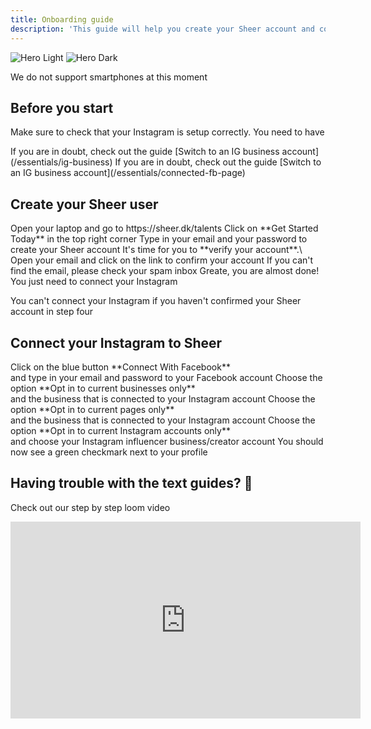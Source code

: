```yaml
---
title: Onboarding guide
description: 'This guide will help you create your Sheer account and connect your Instagram'
---
```


<img
  className="block dark:hidden"
  src="/images/mediakit.svg"
  alt="Hero Light"
/>
<img
  className="hidden dark:block"
  src="/images/mediakit.svg"
  alt="Hero Dark"
/>

<Note>We do not support smartphones at this moment</Note>

## Before you start
Make sure to check that your Instagram is setup correctly. You need to have

<AccordionGroup>
  <Accordion title="An Instagram business or creator account">
    If you are in doubt, check out the guide [Switch to an IG business account](/essentials/ig-business)
  </Accordion>

  <Accordion title="An Instagram account connected to a Facebook page">
    If you are in doubt, check out the guide [Switch to an IG business account](/essentials/connected-fb-page)
  </Accordion>
</AccordionGroup>

## Create your Sheer user

<Steps>
  <Step title="Step One 💻">
    Open your laptop and go to https://sheer.dk/talents 
  </Step>
  <Step title="Step Two 🏁">
    Click on **Get Started Today** in the top right corner
  </Step>
  <Step title="Step Three 🔒">
    Type in your email and your password to create your Sheer account
  </Step>
  <Step title="Step Four 📧">
    It's time for you to **verify your account**.\
    Open your email and click on the link to confirm your account 
    <Info>If you can't find the email, please check your spam inbox</Info>
  </Step>
  <Step title="Step Five 🔜">
    Greate, you are almost done! You just need to connect your Instagram
  </Step>
</Steps>

<Warning>You can't connect your Instagram if you haven't confirmed your Sheer account in step four</Warning>

## Connect your Instagram to Sheer

<Steps>
  <Step title="Step One">
    Click on the blue button **Connect With Facebook** <br />
    and type in your email and password to your Facebook account
  </Step>
  <Step title="Step Two">
    Choose the option **Opt in to current businesses only** <br />
    and the business that is connected to your Instagram account
  </Step>
  <Step title="Step Three">
    Choose the option **Opt in to current pages only** <br />
    and the business that is connected to your Instagram account
  </Step>
  <Step title="Step Four">
    Choose the option **Opt in to current Instagram accounts only** <br />
    and choose your Instagram influencer business/creator account
  </Step>
  <Step title="Congratulation, you are now a part of Sheer! 🎉🎉🎉">
    You should now see a green checkmark next to your profile
  </Step>
</Steps>

## Having trouble with the text guides? 🥴
Check out our step by step loom video

<Frame>
  <iframe
    width="560"
    height="315"
    src="https://www.loom.com/embed/70caf31ed906448380aa31da67a92a9b?sid=0e8eeb8d-65f3-4d85-a5ae-bef795e6abe4"
    title="YouTube video player"
    frameborder="0"
    allow="accelerometer; autoplay; clipboard-write; encrypted-media; gyroscope; picture-in-picture"
    allowfullscreen
  ></iframe>
</Frame>
